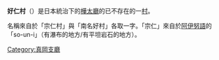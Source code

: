 {{日本町村 (廢除)|
自治體名=好仁|
町村=村|
町村章=|
日文原名=好仁村|
平假名=こうにむら|
羅馬字拼音=Kōni-mura|
都道府縣=樺太廳|
廢除時間=1949年6月1日| 
廢除理由=放棄領土主權| 
廢除時處置=|
現在自治體=|
支廳=真岡支廳|
郡=本斗郡|
編號=|
面積=|
邊界未定=|
人口=4,855|
統計時間=1941年12月1日 |
自治體=|
樹=|
花=|
鳥=|
其他象徵物=|
其他象徵=|
郵遞區號=|
所在地=|
電話號碼=|
外部連結=|
經度=|
緯度=|
地圖=|
註記=|
}}
'''好仁村'''（{{jpn|j=好仁村|hg=こうにむら|rm=Kōni mura|f=y}}）是日本統治下的[[樺太廳|樺太廳]]的已不存在的一[[村|村]]。

名稱來自於「宗仁村」與「南名好村」各取一字。「宗仁」來自於[[阿伊努語|阿伊努語]]的「so-un-i」（有瀑布的地方/有平坦岩石的地方）。

{{真岡支廳}}

[[Category:真岡支廳|Category:真岡支廳]]